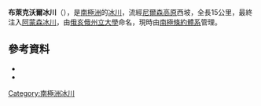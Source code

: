 {{Coord|86|10|S|159|40|W|source:GNIS|display=title}}

'''布萊克沃爾冰川'''（{{lang-en|Blackwall Glacier}}），是[[南極洲|南極洲]]的[[冰川|冰川]]，流經[[尼爾森高原|尼爾森高原]]西坡，全長15公里，最終注入[[阿蒙森冰川|阿蒙森冰川]]，由[[俄亥俄州立大學|俄亥俄州立大學]]命名，現時由[[南極條約體系|南極條約體系]]管理。

==參考資料==
*{{cite gnis | type = antarid | id = 1481| name = Blackwall Glacier | accessdate = 2011-07-22}}
*{{usgs-gazetteer|id=1481}}

{{Antarctica-geo-stub}}
[[Category:南極洲冰川|Category:南極洲冰川]]